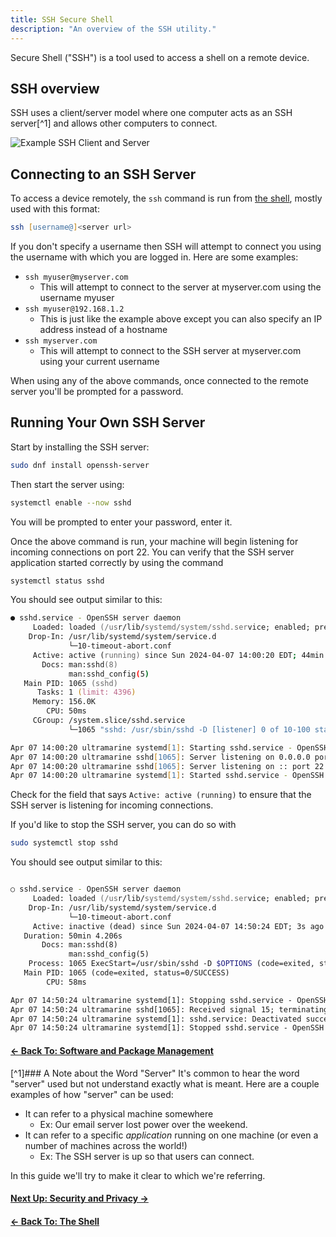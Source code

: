 ---
title: SSH Secure Shell
description: "An overview of the SSH utility."
---


Secure Shell ("SSH") is a tool used to access a shell on a remote device.

## SSH overview

SSH uses a client/server model where one computer acts as an SSH server[^1] and allows other computers to connect.

![Example SSH Client and Server](/assets/ssh.png)

## Connecting to an SSH Server

To access a device remotely, the `ssh` command is run from [the shell](/en/linux/shell), mostly used with this format:

```zsh
ssh [username@]<server url>
```

If you don't specify a username then SSH will attempt to connect you using the username with which you are logged in. Here are some examples:

- `ssh myuser@myserver.com`
  - This will attempt to connect to the server at myserver.com using the username myuser
- `ssh myuser@192.168.1.2`
  - This is just like the example above except you can also specify an IP address instead of a hostname
- `ssh myserver.com`
  - This will attempt to connect to the SSH server at myserver.com using your current username

When using any of the above commands, once connected to the remote server you'll be prompted for a password.

## Running Your Own SSH Server

Start by installing the SSH server:

```zsh
sudo dnf install openssh-server
```

Then start the server using:

```zsh
systemctl enable --now sshd
```
You will be prompted to enter your password, enter it.

Once the above command is run, your machine will begin listening for incoming connections on port 22. You can verify that the SSH server application started correctly by using the command

```zsh
systemctl status sshd
```

You should see output similar to this:

```zsh
● sshd.service - OpenSSH server daemon
     Loaded: loaded (/usr/lib/systemd/system/sshd.service; enabled; preset: enabled)
    Drop-In: /usr/lib/systemd/system/service.d
             └─10-timeout-abort.conf
     Active: active (running) since Sun 2024-04-07 14:00:20 EDT; 44min ago
       Docs: man:sshd(8)
             man:sshd_config(5)
   Main PID: 1065 (sshd)
      Tasks: 1 (limit: 4396)
     Memory: 156.0K
        CPU: 50ms
     CGroup: /system.slice/sshd.service
             └─1065 "sshd: /usr/sbin/sshd -D [listener] 0 of 10-100 startups"

Apr 07 14:00:20 ultramarine systemd[1]: Starting sshd.service - OpenSSH server daemon...
Apr 07 14:00:20 ultramarine sshd[1065]: Server listening on 0.0.0.0 port 22.
Apr 07 14:00:20 ultramarine sshd[1065]: Server listening on :: port 22.
Apr 07 14:00:20 ultramarine systemd[1]: Started sshd.service - OpenSSH server daemon.
```

Check for the field that says `Active: active (running)` to ensure that the SSH server is listening for incoming connections.

If you'd like to stop the SSH server, you can do so with

```zsh
sudo systemctl stop sshd
```

You should see output similar to this:

```zsh

○ sshd.service - OpenSSH server daemon
     Loaded: loaded (/usr/lib/systemd/system/sshd.service; enabled; preset: enabled)
    Drop-In: /usr/lib/systemd/system/service.d
             └─10-timeout-abort.conf
     Active: inactive (dead) since Sun 2024-04-07 14:50:24 EDT; 3s ago
   Duration: 50min 4.206s
       Docs: man:sshd(8)
             man:sshd_config(5)
    Process: 1065 ExecStart=/usr/sbin/sshd -D $OPTIONS (code=exited, status=0/SUCCESS)
   Main PID: 1065 (code=exited, status=0/SUCCESS)
        CPU: 58ms

Apr 07 14:50:24 ultramarine systemd[1]: Stopping sshd.service - OpenSSH server daemon...
Apr 07 14:50:24 ultramarine sshd[1065]: Received signal 15; terminating.
Apr 07 14:50:24 ultramarine systemd[1]: sshd.service: Deactivated successfully.
Apr 07 14:50:24 ultramarine systemd[1]: Stopped sshd.service - OpenSSH server daemon.
```

#### [← Back To: Software and Package Management](/en/linux/software)

[^1]### A Note about the Word "Server"
It's common to hear the word "server" used but not understand exactly what is meant. Here are a couple examples of how "server" can be used:

- It can refer to a physical machine somewhere
  - Ex: Our email server lost power over the weekend.
- It can refer to a specific _application_ running on one machine (or even a number of machines across the world!)
  - Ex: The SSH server is up so that users can connect.

In this guide we'll try to make it clear to which we're referring.

#### [Next Up: Security and Privacy →](/en/linux/securityprivacy)

#### [← Back To: The Shell](/en/linux/shell)
